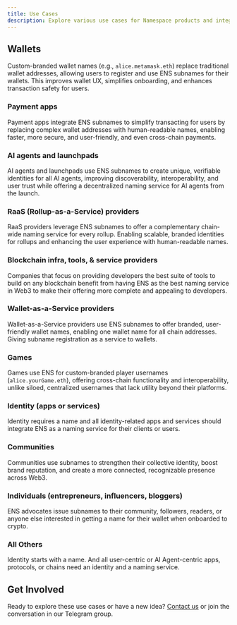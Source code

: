 ```yaml
---
title: Use Cases
description: Explore various use cases for Namespace products and integrations
---
```


## Wallets

Custom-branded wallet names (e.g., `alice.metamask.eth`) replace traditional wallet addresses, allowing users to register and use ENS subnames for their wallets. This improves wallet UX, simplifies onboarding, and enhances transaction safety for users.

### Payment apps

Payment apps integrate ENS subnames to simplify transacting for users by replacing complex wallet addresses with human-readable names, enabling faster, more secure, and user-friendly, and even cross-chain payments.

### AI agents and launchpads

AI agents and launchpads use ENS subnames to create unique, verifiable identities for all AI agents, improving discoverability, interoperability, and user trust while offering a decentralized naming service for AI agents from the launch.

### RaaS (Rollup-as-a-Service) providers

RaaS providers leverage ENS subnames to offer a complementary chain-wide naming service for every rollup. Enabling scalable, branded identities for rollups and enhancing the user experience with human-readable names.

### Blockchain infra, tools, & service providers

Companies that focus on providing developers the best suite of tools to build on any blockchain benefit from having ENS as the best naming service in Web3 to make their offering more complete and appealing to developers.

### Wallet-as-a-Service providers

Wallet-as-a-Service providers use ENS subnames to offer branded, user-friendly wallet names, enabling one wallet name for all chain addresses. Giving subname registration as a service to wallets.

### Games

Games use ENS for custom-branded player usernames (`alice.yourGame.eth`), offering cross-chain functionality and interoperability, unlike siloed, centralized usernames that lack utility beyond their platforms.

### Identity (apps or services)

Identity requires a name and all identity-related apps and services should integrate ENS as a naming service for their clients or users.

### Communities

Communities use subnames to strengthen their collective identity, boost brand reputation, and create a more connected, recognizable presence across Web3.

### Individuals (entrepreneurs, influencers, bloggers)

ENS advocates issue subnames to their community, followers, readers, or anyone else interested in getting a name for their wallet when onboarded to crypto.

### All Others

Identity starts with a name. And all user-centric or AI Agent-centric apps, protocols, or chains need an identity and a naming service.

## Get Involved

Ready to explore these use cases or have a new idea? [Contact us](mailto:hello@namespace.ninja) or join the conversation in our Telegram group.
